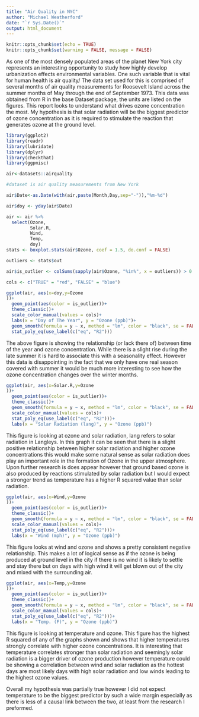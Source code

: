 ```yaml
---
title: "Air Quality in NYC"
author: "Michael Weatherford"
date: "`r Sys.Date()`"
output: html_document
---
```


```r
knitr::opts_chunk$set(echo = TRUE)
knitr::opts_chunk$set(warning = FALSE, message = FALSE)
```

As one of the most densely populated areas of the planet New York city represents an interesting opportunity to study how highly develop urbanization effects environmental variables. One such variable that is vital for human health is air quality/ The data set used for this is comprised of several months of air quality measurements for Roosevelt Island across the summer months of May through the end of September 1973. This data was obtained from R in the base Dataset package, the units are listed on the figures. This report looks to understand what drives ozone concentration the most. My hypothesis is that solar radiation will be the biggest predictor of ozone concentration as it is required to stimulate the reaction that generates ozone at the ground level.

```r
library(ggplot2)
library(readr)
library(lubridate)
library(dplyr)
library(checkthat)
library(ggpmisc)

air<-datasets::airquality

#dataset is air quality measurements from New York

air$Date<-as.Date(with(air,paste(Month,Day,sep="-")),"%m-%d")

air$doy <- yday(air$Date)

air <- air %>%
  select(Ozone,
         Solar.R,
         Wind,
         Temp,
         doy)
stats <- boxplot.stats(air$Ozone, coef = 1.5, do.conf = FALSE)

outliers <- stats$out

air$is_outlier <- colSums(sapply(air$Ozone, "%in%", x = outliers)) > 0

cols <- c("TRUE" = "red", "FALSE" = "blue")
```

```r

ggplot(air, aes(x=doy,y=Ozone
))+
  geom_point(aes(color = is_outlier))+
  theme_classic()+
  scale_color_manual(values = cols)+
  labs(x = "Day of The Year", y = "Ozone (ppb)")+
  geom_smooth(formula = y ~ x, method = "lm", color = "black", se = FALSE)+
  stat_poly_eq(use_label(c("eq", "R2")))

```

The above figure is showing the relationship (or lack there of) between time of the year and ozone concentration. While there is a slight rise during the late summer it is hard to associate this with a seasonality effect. However this data is disappointing in the fact that we only have one real season covered with summer it would be much more interesting to see how the ozone concentration changes over the winter months.

```r
ggplot(air, aes(x=Solar.R,y=Ozone
))+
  geom_point(aes(color = is_outlier))+
  theme_classic()+
  geom_smooth(formula = y ~ x, method = "lm", color = "black", se = FALSE)+
  scale_color_manual(values = cols)+
  stat_poly_eq(use_label(c("eq", "R2")))+
  labs(x = "Solar Radiation (lang)", y = "Ozone (ppb)")
```

This figure is looking at ozone and solar radiation, lang refers to solar radiation in Langleys. In this graph it can be seen that there is a slight positive relationship between higher solar radiation and higher ozone concentrations this would make some natural sense as solar radiation does play an important role in the formation of Ozone in the upper atmosphere. Upon further research is does appear however that ground based ozone is also produced by reactions stimulated by solar radiation but I would expect a stronger trend as temperature has a higher R squared value than solar radiation.

```r
ggplot(air, aes(x=Wind,y=Ozone
))+
  geom_point(aes(color = is_outlier))+
  theme_classic()+
  geom_smooth(formula = y ~ x, method = "lm", color = "black", se = FALSE)+
  scale_color_manual(values = cols)+
  stat_poly_eq(use_label(c("eq", "R2")))+
  labs(x = "Wind (mph)", y = "Ozone (ppb)")
```

This figure looks at wind and ozone and shows a pretty consistent negative relationship. This makes a lot of logical sense as if the ozone is being produced at ground level in the city if there is no wind it is likely to settle and stay there but on days with high wind it will get blown out of the city and mixed with the surrounding air.

```r
ggplot(air, aes(x=Temp,y=Ozone
))+
  geom_point(aes(color = is_outlier))+
  theme_classic()+
  geom_smooth(formula = y ~ x, method = "lm", color = "black", se = FALSE)+
  scale_color_manual(values = cols)+
  stat_poly_eq(use_label(c("eq", "R2")))+
  labs(x = "Temp. (F)", y = "Ozone (ppb)")
```

This figure is looking at temperature and ozone. This figure has the highest R squared of any of the graphs shown and shows that higher temperatures strongly correlate with higher ozone concentrations. It is interesting that temperature correlates stronger than solar radiation and seemingly solar radiation is a bigger driver of ozone production however temperature could be showing a correlation between wind and solar radiation as the hottest days are most likely days with high solar radiation and low winds leading to the highest ozone values.

Overall my hypothesis was partially true however I did not expect temperature to be the biggest predictor by such a wide margin especially as there is less of a causal link between the two, at least from the research I preformed.
